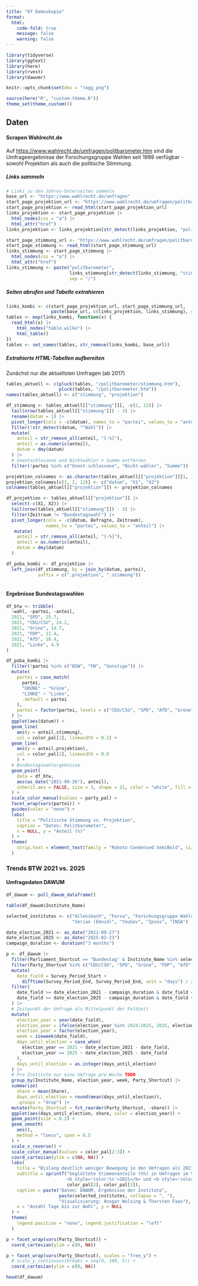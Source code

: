 ```yaml
---
title: "07 Demoskopie"
format:
  html:
    code-fold: true
    message: false
    warning: false
---
```


```r
library(tidyverse)
library(ggtext)
library(here)
library(rvest)
library(dawumr)

knitr::opts_chunk$set(dev = "ragg_png")

source(here("R", "custom-theme.R"))
theme_set(theme_custom())
```

## Daten

#### Scrapen Wahlrecht.de

Auf <https://www.wahlrecht.de/umfragen/politbarometer.htm> sind die Umfrageergebnisse der Forschungsgruppe Wahlen seit 1998 verfügbar - sowohl Projektion als auch die politische Stimmung.

##### Links sammeln

```r

# Links zu den Jahres-Unterseiten sammeln
base_url <- "https://www.wahlrecht.de/umfragen"
start_page_projektion_url <- "https://www.wahlrecht.de/umfragen/politbarometer.htm"
start_page_projektion <- read_html(start_page_projektion_url)
links_projektion <- start_page_projektion |> 
  html_nodes(css = "a") |> 
  html_attr("href")
links_projektion <- links_projektion[str_detect(links_projektion, "politbarometer-")]

start_page_stimmung_url <- "https://www.wahlrecht.de/umfragen/politbarometer/stimmung.htm"
start_page_stimmung <- read_html(start_page_stimmung_url)
links_stimmung <- start_page_stimmung |> 
  html_nodes(css = "a") |> 
  html_attr("href")
links_stimmung <- paste("politbarometer", 
                        links_stimmung[str_detect(links_stimmung, "stimmung-")],
                        sep = "/")
```

##### Seiten abrufen und Tabelle extrahieren

```r
links_kombi <- c(start_page_projektion_url, start_page_stimmung_url, 
                 paste(base_url, c(links_projektion, links_stimmung), sep = "/"))
tables <- map(links_kombi, function(x) {
  read_html(x) |> 
    html_nodes("table.wilko") |> 
    html_table()
})
tables <- set_names(tables, str_remove(links_kombi, base_url))
```

##### Extrahierte HTML-Tabellen aufbereiten

Zunächst nur die aktuellsten Umfragen (ab 2017)

```r
tables_aktuell <- c(pluck(tables, "/politbarometer/stimmung.htm"),
                    pluck(tables, "/politbarometer.htm"))
names(tables_aktuell) <- c("stimmung", "projektion")

df_stimmung <- tables_aktuell[["stimmung"]][, -c(2, 12)] |> 
  tail(nrow(tables_aktuell[["stimmung"]]) - 3) |> 
  rename(datum = 1) |> 
  pivot_longer(cols = -c(datum), names_to = "partei", values_to = "anteil") |> 
  filter(!str_detect(datum, "^Wahl")) |> 
  mutate(
    anteil = str_remove_all(anteil, "[-%]"),
    anteil = as.numeric(anteil),
    datum = dmy(datum)
  ) |> 
  # Unentschlossene und Nichtwähler + Summe entfernen
  filter(!partei %in% c("Unent-schlossene", "Nicht-wähler", "Summe"))

projektion_colnames <- as.character(tables_aktuell[["projektion"]][1, ])
projektion_colnames[c(1, 2, 12)] <- c("datum", "X1", "X2")
colnames(tables_aktuell[["projektion"]]) <- projektion_colnames

df_projektion <- tables_aktuell[["projektion"]] |> 
  select(-c(X1, X2)) |> 
  tail(nrow(tables_aktuell[["stimmung"]]) - 3) |> 
  filter(Zeitraum != "Bundestagswahl") |> 
  pivot_longer(cols = -c(datum, Befragte, Zeitraum), 
               names_to = "partei", values_to = "anteil") |> 
   mutate(
    anteil = str_remove_all(anteil, "[-%]"),
    anteil = as.numeric(anteil),
    datum = dmy(datum)
  ) 

df_poba_kombi <- df_projektion |> 
  left_join(df_stimmung, by = join_by(datum, partei),
            suffix = c(".projektion", ".stimmung"))
  
```

#### Ergebnisse Bundestagswahlen

```r
df_btw <- tribble(
  ~wahl, ~partei, ~anteil,
  2021, "SPD", 25.7,
  2021, "CDU/CSU", 24.2,
  2021, "Grüne", 14.7,
  2021, "FDP", 11.4,
  2021, "AfD", 10.4,
  2021, "Linke", 4.9
)
```

```r
df_poba_kombi |> 
  filter(!partei %in% c("BSW", "FW", "Sonstige")) |> 
  mutate(
    partei = case_match(
      partei,
      "GRÜNE" ~ "Grüne",
      "LINKE" ~ "Linke",
      .default = partei
    ),
    partei = factor(partei, levels = c("CDU/CSU", "SPD", "AfD", "Grüne", "FDP", "Linke"))
  ) |> 
  ggplot(aes(datum)) +
  geom_line(
    aes(y = anteil.stimmung),
    col = color_pal[1], linewidth = 0.2) +
  geom_line(
    aes(y = anteil.projektion),
    col = color_pal[2], linewidth = 0.8
    ) +
  # Bundestagswahlergebnisse
  geom_point(
    data = df_btw,
    aes(as_date("2021-09-26"), anteil),
    inherit.aes = FALSE, size = 3, shape = 21, color = "white", fill = color_pal[3]
  ) +
  scale_color_manual(values = party_pal) +
  facet_wrap(vars(partei)) +
  guides(color = "none") +
  labs(
    title = "Politische Stimmung vs. Projektion",
    caption = "Daten: Politbarometer",
    x = NULL, y = "Anteil (%)"
  ) +
  theme(
    strip.text = element_text(family = "Roboto Condensed SemiBold", size = 11)
  )
```

### Trends BTW 2021 vs. 2025

#### Umfragedaten DAWUM

```r
df_dawum <- pull_dawum_dataframe()
```

```r
table(df_dawum$Institute_Name)
```

```r


selected_institutes <- c("Allensbach", "Forsa", "Forschungsgruppe Wahlen", "Infratest dimap",
                         "Verian (Emnid)", "YouGov", "Ipsos", "INSA")

date_election_2021 <- as_date("2021-09-27")
date_election_2025 <- as_date("2025-02-23")
campaign_duration <- duration("3 months")

p <- df_dawum |> 
  filter(Parliament_Shortcut == "Bundestag" & Institute_Name %in% selected_institutes) |> 
  filter(Party_Shortcut %in% c("CDU/CSU", "SPD", "Grüne", "FDP", "AfD", "Linke")) |> 
  mutate(
    date_field = Survey_Period_Start + 
      difftime(Survey_Period_End, Survey_Period_End, unit = "days") / 2) |> 
  filter(
    date_field >= date_election_2021 - campaign_duration & date_field < date_election_2021 |
    date_field >= date_election_2025 - campaign_duration & date_field < date_election_2025
  ) |> 
  # Zeitpunkt der Umfrage als Mittelpunkt der Feldzeit
  mutate(
    election_year = year(date_field),
    election_year = ifelse(election_year %in% 2024:2025, 2025, election_year),
    election_year = factor(election_year),
    week = isoweek(date_field),
    days_until_election = case_when(
      election_year == 2021 ~ date_election_2021 - date_field,
      election_year == 2025 ~ date_election_2025 - date_field
    ),
    days_until_election = as.integer(days_until_election)
  ) |> 
  # Pro Institute nur eine Umfrage pro Woche TODO
  group_by(Institute_Name, election_year, week, Party_Shortcut) |> 
  summarize(
    share = mean(Share), 
    days_until_election = round(mean(days_until_election)),
    .groups = "drop") |> 
  mutate(Party_Shortcut = fct_reorder(Party_Shortcut, -share)) |> 
  ggplot(aes(days_until_election, share, color = election_year)) +
  geom_point(size = 0.2) +
  geom_smooth(
    aes(),
    method = "loess", span = 0.5
  ) +
  scale_x_reverse() +
  scale_color_manual(values = color_pal[2:3]) +
  coord_cartesian(ylim = c(NA, NA)) +
  labs(
    title = "Bislang deutlich weniger Bewegung in den Umfragen als 2021",
    subtitle = sprintf("Geglättete Stimmenanteile (%%) in Umfragen im Vorfeld der Bundestagswahlen
                       <b style='color:%s'>2021</b> und <b style='color:%s'>2025</b>", 
                       color_pal[2], color_pal[3]),
    caption = paste("Daten: DAWUM, Ergebnisse der Institute", 
                    paste(selected_institutes, collapse = ", "),
                    "Visualisierung: Ansgar Wolsing & Thorsten Faas"),
    x = "Anzahl Tage bis zur Wahl", y = NULL
  ) +
  theme(
    legend.position = "none", legend.justification = "left"
  )
```

```r
p + facet_wrap(vars(Party_Shortcut)) +
  coord_cartesian(ylim = c(0, NA)) 
```

```r
p + facet_wrap(vars(Party_Shortcut), scales = "free_y") +
  # scale_y_continuous(breaks = seq(0, 100, 5)) +
  coord_cartesian(ylim = c(0, NA))
```

```r
head(df_dawum)
```

